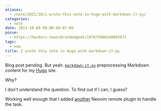 ```yaml
---
aliases:
  - /note/2021/10/i-wrote-this-note-in-hugo-with-markdown-it-py/
categories:
  - note
date: 2021-10-09 00:00:00-07:00
posse:
  - https://hackers.town/@randomgeek/107075806340083071
tags:
  - now
title: I wrote this note in Hugo with markdown-it-py
---
```


[markdown-it-py]: https://markdown-it-py.readthedocs.io/en/latest/index.html
[hugo]: https://gohugo.io
[another]: /post/2021/08/trying-a-thing-with-neovim/

Blog post pending. But yeah. [`markdown-it-py`][markdown-it-py] preprocessing
Markdown content for my [Hugo][hugo] site.

Why?

I don't understand the question. To find out if I can, I guess?

Working well enough that I added [another][] Neovim remote plugin to handle the
task.
